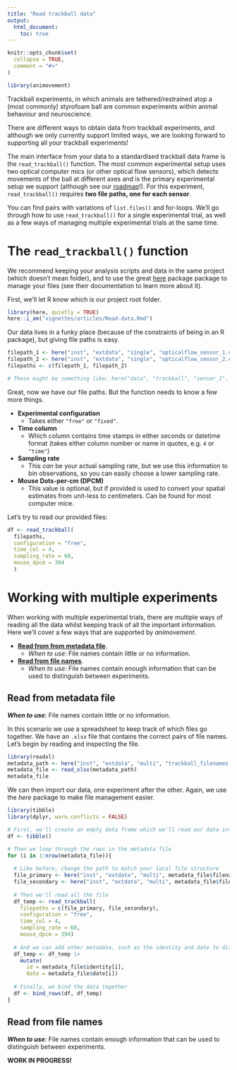 ```yaml
---
title: "Read trackball data"
output:
  html_document:
    toc: true
---
```


```r
knitr::opts_chunk$set(
  collapse = TRUE,
  comment = "#>"
)
```

```r
library(animovement)
```

Trackball experiments, in which animals are tethered/restrained atop a (most commonly) styrofoam ball are common experiments within animal behaviour and neuroscience.

There are different ways to obtain data from trackball experiments, and although we only currently support limited ways, we are looking forward to supporting all your trackball experiments!

The main interface from your data to a standardised trackball data frame is the `read_trackball()` function. The most common experimental setup uses two optical computer mics (or other optical flow sensors), which detects movements of the ball at different axes and is the primary experimental setup we support (although see our [roadmap](https://roald-arboel.com/trackballr#roadmap)!). For this experiment, `read_trackball()` requires **two file paths, one for each sensor**. 

You can find pairs with variations of `list.files()` and for-loops. We'll go through how to use `read_trackball()` for a single experimental trial, as well as a few ways of managing multiple experimental trials at the same time.

# The `read_trackball()` function

We recommend keeping your analysis scripts and data in the same project (which doesn't mean folder), and to use the great [here](https://here.r-lib.org/index.html) package package to manage your files (see their documentation to learn more about it).

First, we'll let R know which is our project root folder.

```r
library(here, quietly = TRUE)
here::i_am("vignettes/articles/Read-data.Rmd")
```

Our data lives in a funky place (because of the constraints of being in an R package), but giving file paths is easy.

```r
filepath_1 <- here("inst", "extdata", "single", "opticalflow_sensor_1.csv")
filepath_2 <- here("inst", "extdata", "single", "opticalflow_sensor_2.csv")
filepaths <- c(filepath_1, filepath_2)

# These might be something like: here("data", "trackball", "sensor_1", "trackballdata_100.csv") for you!
```

Great, now we have our file paths. But the function needs to know a few more things.

- **Experimental configuration**
  - Takes either `"free"` or `"fixed"`.
- **Time column**
  - Which column contains time stamps in either seconds or datetime format (takes either column number or name in quotes, e.g. `4` or `"time"`)
- **Sampling rate**
  - This *can* be your actual sampling rate, but we use this information to bin observations, so you can easily choose a lower sampling rate.
- **Mouse Dots-per-cm (DPCM)**
  - This value is optional, but if provided is used to convert your spatial estimates from unit-less to centimeters. Can be found for most computer mice.

Let's try to read our provided files:

```r
df <- read_trackball(
  filepaths, 
  configuration = "free",
  time_col = 4,
  sampling_rate = 60,
  mouse_dpcm = 394
  )
```

# Working with multiple experiments

When working with multiple experimental trials, there are multiple ways of reading all the data whilst keeping track of all the important information. Here we'll cover a few ways that are supported by *animovement*.

- [**Read from from metadata file**](#from-metadata). 
  - *When to use*: File names contain little or no information.
- [**Read from file names**](#from-filenames). 
  - *When to use*: File names contain enough information that can be used to distinguish between experiments.

## Read from metadata file {#from-metadata}

***When to use***: File names contain little or no information.

In this scenario we use a spreadsheet to keep track of which files go together. We have an `.xlsx` file that contains the correct pairs of file names. Let's begin by reading and inspecting the file.

```r
library(readxl)
metadata_path <- here("inst", "extdata", "multi", "trackball_filenames.xlsx")
metadata_file <- read_xlsx(metadata_path)
metadata_file
```

We can then import our data, one experiment after the other. Again, we use the *here* package to make file management easier.

```r
library(tibble)
library(dplyr, warn.conflicts = FALSE)

# First, we'll create an empty data frame which we'll read our data into
df <- tibble()

# Then we loop through the rows in the metadata file
for (i in 1:nrow(metadata_file)){
  
  # Like before, change the path to match your local file structure
  file_primary <- here("inst", "extdata", "multi", metadata_file$filename_a[i])
  file_secondary <- here("inst", "extdata", "multi", metadata_file$filename_b[i])
  
  # Then we'll read all the file
  df_temp <- read_trackball(
    filepaths = c(file_primary, file_secondary),
    configuration = "free",
    time_col = 4,
    sampling_rate = 60,
    mouse_dpcm = 394)
  
  # And we can add other metadata, such as the identity and date to distinguish between experiments
  df_temp <- df_temp |> 
    mutate(
      id = metadata_file$identity[i], 
      date = metadata_file$date[i])
  
  # Finally, we bind the data together
  df <- bind_rows(df, df_temp)
}
```

## Read from file names {#from-filenames}

***When to use***: File names contain enough information that can be used to distinguish between experiments.

**WORK IN PROGRESS!**

<!-- Want to make life a little easier for yourself? So do we. Keeping track of many files can be tricky, but if you are conscious of how you name your files, you can make life a lot easier for yourself! -->

<!-- There are two key elements for enabling automatic import: -->

<!-- 1. Include enough metadata to identify the experiment -->
<!-- 2. Name files to ensure pairing of files is possible -->

<!-- *TL;DR* Include datetime in file name, reserve a character, e.g. `_` (underscore), for separating pieces of information. -->

<!-- - **GOOD**: `A101_2024-05-21T10-21-53` -->
<!-- - **BAD**: `A101_2024-05-21T10_21_53` -->

<!-- `ANIMALID_y-m-dT.csv` -->
